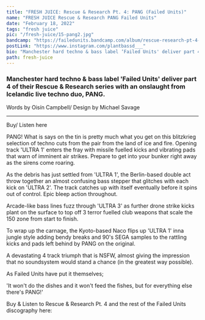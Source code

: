 ---
title: "FRESH JUICE: Rescue & Research Pt. 4: PANG (Failed Units)"
name: "FRESH JUICE Rescue & Research PANG Failed Units"
date: "February 18, 2022"
tags: "fresh juice"
pic: "/fresh-juice/15-pang2.jpg"
bandcamp: "https://failedunits.bandcamp.com/album/rescue-research-pt-4-pang"
postLink: "https://www.instagram.com/plantbassd___"
bio: "Manchester hard techno & bass label ‘Failed Units' deliver part 4 of their Rescue & Research series with an onslaught from Icelandic live techno duo, PANG"
path: fresh-juice
---

### Manchester hard techno & bass label 'Failed Units' deliver part 4 of their Rescue & Research series with an onslaught from Icelandic live techno duo, PANG.

<p className="smallText">Words by Oisín Campbell/ Design by Michael Savage</p>

<hr />

<BandCamp src="album=2726521670" />

Buy/ Listen here <HoverLink url="failedunits.bandcamp.com/album/rescue-research-pt-4-pang" external />

PANG! What is says on the tin is pretty much what you get on this blitzkrieg selection of techno cuts from the pair from the land of ice and fire. Opening track 'ULTRA 1' enters the fray with missile fuelled kicks and vibrating pads that warn of imminent air strikes. Prepare to get into your bunker right away as the sirens come roaring.

As the debris has just settled from 'ULTRA 1', the Berlin-based double act throw together an almost confusing bass stepper that glitches with each kick on 'ULTRA 2'. The track catches up with itself eventually before it spins out of control. Epic bleep action throughout.

Arcade-like bass lines fuzz through 'ULTRA 3' as further drone strike kicks plant on the surface to top off 3 terror fuelled club weapons that scale the 150 zone from start to finish.

To wrap up the carnage, the Kyoto-based Naco flips up 'ULTRA 1' inna jungle style adding bendy breaks and 90's SEGA samples to the rattling kicks and pads left behind by PANG on the original.

A devastating 4 track triumph that is NSFW, almost giving the impression that no soundsystem would stand a chance (in the greatest way possible).

As Failed Units have put it themselves;

'It won't do the dishes and it won't feed the fishes, but for everything else there's PANG!'

<Picture src="/fresh-juice/15-failed-units.jpg" alt="failed units cover art" size={1200} />

Buy & Listen to Rescue & Research Pt. 4 and the rest of the Failed Units discography here:

<HoverLink url="failedunits.bandcamp.com/music" external />
